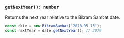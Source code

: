 ### `getNextYear(): number`

Returns the next year relative to the Bikram Sambat date.

```jsx
const date = new BikramSambat("2078-05-15");
const nextYear = date.getNextYear(); // 2079
```
